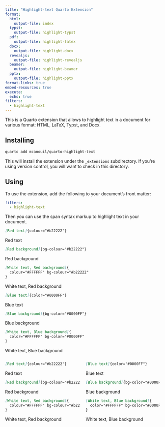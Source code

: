 ```yaml
---
title: "Highlight-text Quarto Extension"
format:
  html:
    output-file: index
  typst:
    output-file: highlight-typst
  pdf:
    output-file: highlight-latex
  docx:
    output-file: highlight-docx
  revealjs:
    output-file: highlight-revealjs
  beamer:
    output-file: highlight-beamer
  pptx:
    output-file: highlight-pptx
format-links: true
embed-resources: true
execute:
  echo: true
filters:
  - highlight-text
---
```


This is a Quarto extension that allows to highlight text in a document for various format: HTML, LaTeX, Typst, and Docx.

## Installing

```bash
quarto add mcanouil/quarto-highlight-text
```

This will install the extension under the `_extensions` subdirectory.
If you're using version control, you will want to check in this directory.

## Using {.smaller}

To use the extension, add the following to your document's front matter:

```yaml
filters:
  - highlight-text
```

Then you can use the span syntax markup to highlight text in your document.

::: {.content-hidden when-format="pptx"}
:::: {layout-ncol="2"}
::::: {#UK}
```markdown
[Red text]{colour="#b22222"}
```

[Red text]{colour="#b22222"}

```markdown
[Red background]{bg-colour="#b22222"}
```

[Red background]{bg-colour="#b22222"}

```markdown
[White text, Red background]{
  colour="#FFFFFF" bg-colour="#b22222"
}
```

[White text, Red background]{colour="#FFFFFF" bg-colour="#b22222"}
:::::

::::: {#US}
```markdown
[Blue text]{color="#0000FF"}
```

[Blue text]{color="#0000FF"}

```markdown
[Blue background]{bg-color="#0000FF"}
```

[Blue background]{bg-color="#0000FF"}

```markdown
[White text, Blue background]{
  color="#FFFFFF" bg-color="#0000FF"
}
```

[White text, Blue background]{color="#FFFFFF" bg-color="#0000FF"}
:::::
::::
:::

::: {.content-visible when-format="pptx"}
:::: {.columns}
::::: {.column width="50%"}
```markdown
[Red text]{colour="#b22222"}
```

[Red text]{colour="#b22222"}

```markdown
[Red background]{bg-colour="#b22222"}
```

[Red background]{bg-colour="#b22222"}

```markdown
[White text, Red background]{
  colour="#FFFFFF" bg-colour="#b22222"
}
```

[White text, Red background]{colour="#FFFFFF" bg-colour="#b22222"}
:::::

::::: {.column width="50%"}
```markdown
[Blue text]{color="#0000FF"}
```

[Blue text]{color="#0000FF"}

```markdown
[Blue background]{bg-color="#0000FF"}
```

[Blue background]{bg-color="#0000FF"}

```markdown
[White text, Blue background]{
  color="#FFFFFF" bg-color="#0000FF"
}
```

[White text, Blue background]{color="#FFFFFF" bg-color="#0000FF"}
:::::
::::
:::
